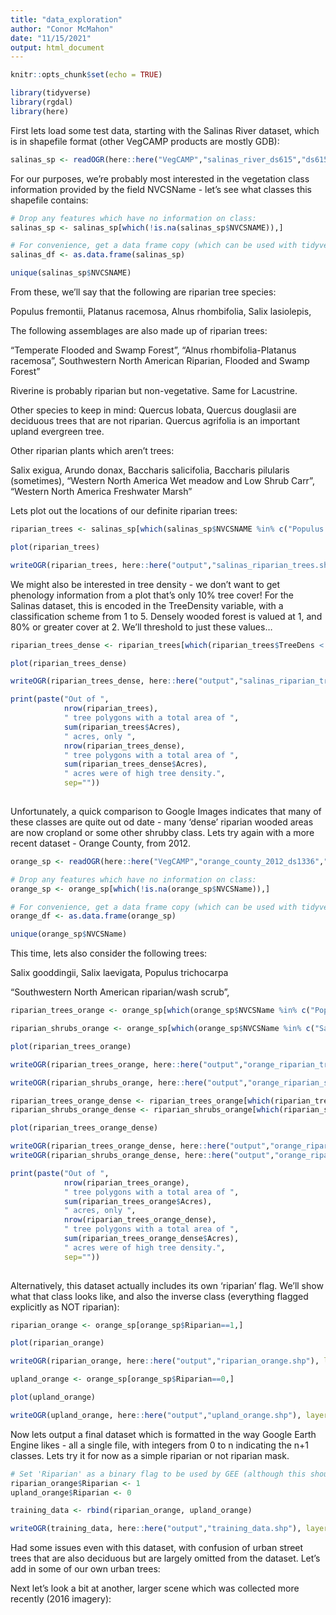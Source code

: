 ```yaml
---
title: "data_exploration"
author: "Conor McMahon"
date: "11/15/2021"
output: html_document
---
```


```r
knitr::opts_chunk$set(echo = TRUE)

library(tidyverse)
library(rgdal)
library(here)
```

First lets load some test data, starting with the Salinas River dataset, which is in shapefile format (other VegCAMP products are mostly GDB):

```r

salinas_sp <- readOGR(here::here("VegCAMP","salinas_river_ds615","ds615.shp"))

```

For our purposes, we're probably most interested in the vegetation class information provided by the field NVCSName - let's see what classes this shapefile contains:

```r

# Drop any features which have no information on class:
salinas_sp <- salinas_sp[which(!is.na(salinas_sp$NVCSNAME)),]

# For convenience, get a data frame copy (which can be used with tidyverse functions)
salinas_df <- as.data.frame(salinas_sp)

unique(salinas_sp$NVCSNAME)

```

From these, we'll say that the following are riparian tree species: 

Populus fremontii, Platanus racemosa, Alnus rhombifolia, Salix lasiolepis, 

The following assemblages are also made up of riparian trees: 

"Temperate Flooded and Swamp Forest", "Alnus rhombifolia-Platanus racemosa", Southwestern North American Riparian, Flooded and Swamp Forest"

Riverine is probably riparian but non-vegetative. Same for Lacustrine. 

Other species to keep in mind: Quercus lobata, Quercus douglasii are deciduous trees that are not riparian. Quercus agrifolia is an important upland evergreen tree. 

Other riparian plants which aren't trees: 

Salix exigua, Arundo donax, Baccharis salicifolia, Baccharis pilularis (sometimes), "Western North America Wet meadow and Low Shrub Carr", "Western North America Freshwater Marsh"

Lets plot out the locations of our definite riparian trees: 


```r

riparian_trees <- salinas_sp[which(salinas_sp$NVCSNAME %in% c("Populus fremontii", "Platanus racemosa", "Alnus rhombifolia", "Salix lasiolepis")),]

plot(riparian_trees)

writeOGR(riparian_trees, here::here("output","salinas_riparian_trees.shp"), layer="salinas_riparian_trees", driver="ESRI Shapefile", overwrite=TRUE)

```

We might also be interested in tree density - we don't want to get phenology information from a plot that's only 10% tree cover! For the Salinas dataset, this is encoded in the TreeDensity variable, with a classification scheme from 1 to 5. Densely wooded forest is valued at 1, and 80% or greater cover at 2. We'll threshold to just these values...


```r

riparian_trees_dense <- riparian_trees[which(riparian_trees$TreeDens < 3),]

plot(riparian_trees_dense)

writeOGR(riparian_trees_dense, here::here("output","salinas_riparian_trees_dense.shp"), layer="salinas_riparian_trees_dense", driver="ESRI Shapefile", overwrite=TRUE)

print(paste("Out of ",
            nrow(riparian_trees),
            " tree polygons with a total area of ",
            sum(riparian_trees$Acres),
            " acres, only ",
            nrow(riparian_trees_dense),
            " tree polygons with a total area of ",
            sum(riparian_trees_dense$Acres),
            " acres were of high tree density.",
            sep=""))
      
```

Unfortunately, a quick comparison to Google Images indicates that many of these classes are quite out od date - many 'dense' riparian wooded areas are now cropland or some other shrubby class. Lets try again with a more recent dataset - Orange County, from 2012.


```r

orange_sp <- readOGR(here::here("VegCAMP","orange_county_2012_ds1336","ds1336.gdb"))

# Drop any features which have no information on class:
orange_sp <- orange_sp[which(!is.na(orange_sp$NVCSName)),]

# For convenience, get a data frame copy (which can be used with tidyverse functions)
orange_df <- as.data.frame(orange_sp)

unique(orange_sp$NVCSName)

```

This time, lets also consider the following trees: 

Salix gooddingii, Salix laevigata, Populus trichocarpa 

"Southwestern North American riparian/wash scrub", 

```r

riparian_trees_orange <- orange_sp[which(orange_sp$NVCSName %in% c("Populus fremontii", "Platanus racemosa", "Alnus rhombifolia","Populus trichocarpa")),]

riparian_shrubs_orange <- orange_sp[which(orange_sp$NVCSName %in% c("Salix lasiolepis","Salix gooddingii","Salix laevigata", "Baccharis salicifolia")),]

plot(riparian_trees_orange)

writeOGR(riparian_trees_orange, here::here("output","orange_riparian_trees.shp"), layer="orange_riparian_trees", driver="ESRI Shapefile", overwrite=TRUE)

writeOGR(riparian_shrubs_orange, here::here("output","orange_riparian_shrubs"), layer="orange_riparian_trees", driver="ESRI Shapefile", overwrite=TRUE)

riparian_trees_orange_dense <- riparian_trees_orange[which(riparian_trees_orange$HWDensity < 3),]
riparian_shrubs_orange_dense <- riparian_shrubs_orange[which(riparian_shrubs_orange$HWDensity < 3),]

plot(riparian_trees_orange_dense)

writeOGR(riparian_trees_orange_dense, here::here("output","orange_riparian_trees_dense.shp"), layer="orange_riparian_trees_dense", driver="ESRI Shapefile", overwrite=TRUE)
writeOGR(riparian_shrubs_orange_dense, here::here("output","orange_riparian_shrubs_dense.shp"), layer="orange_riparian_shrubs_dense", driver="ESRI Shapefile", overwrite=TRUE)

print(paste("Out of ",
            nrow(riparian_trees_orange),
            " tree polygons with a total area of ",
            sum(riparian_trees_orange$Acres),
            " acres, only ",
            nrow(riparian_trees_orange_dense),
            " tree polygons with a total area of ",
            sum(riparian_trees_orange_dense$Acres),
            " acres were of high tree density.",
            sep=""))
      
```

Alternatively, this dataset actually includes its own 'riparian' flag. We'll show what that class looks like, and also the inverse class (everything flagged explicitly as NOT riparian):


```r

riparian_orange <- orange_sp[orange_sp$Riparian==1,]

plot(riparian_orange)

writeOGR(riparian_orange, here::here("output","riparian_orange.shp"), layer="riparian_orange", driver="ESRI Shapefile", overwrite=TRUE)

upland_orange <- orange_sp[orange_sp$Riparian==0,]

plot(upland_orange)

writeOGR(upland_orange, here::here("output","upland_orange.shp"), layer="upland_orange", driver="ESRI Shapefile", overwrite=TRUE)

```

Now lets output a final dataset which is formatted in the way Google Earth Engine likes - all a single file, with integers from 0 to n indicating the n+1 classes. Lets try it for now as a simple riparian or not riparian mask. 

```r

# Set 'Riparian' as a binary flag to be used by GEE (although this should really already be correct) 
riparian_orange$Riparian <- 1
upland_orange$Riparian <- 0

training_data <- rbind(riparian_orange, upland_orange)

writeOGR(training_data, here::here("output","training_data.shp"), layer="training_data", driver="ESRI Shapefile", overwrite=TRUE)

```


Had some issues even with this dataset, with confusion of urban street trees that are also deciduous but are largely omitted from the dataset. Let's add in some of our own urban trees:




Next let's look a bit at another, larger scene which was collected more recently (2016 imagery):

